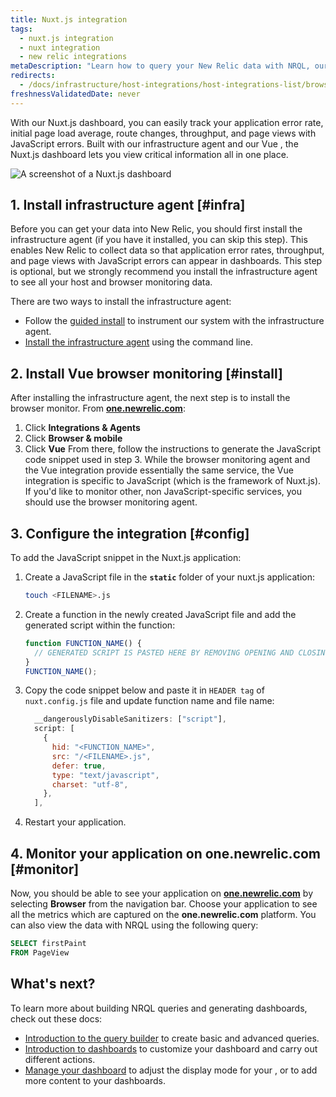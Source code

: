 ```yaml
---
title: Nuxt.js integration
tags:
  - nuxt.js integration
  - nuxt integration
  - new relic integrations
metaDescription: "Learn how to query your New Relic data with NRQL, our SQL-like query language."
redirects:
  - /docs/infrastructure/host-integrations/host-integrations-list/browser-monitoring-integrations/nuxt-js-integration
freshnessValidatedDate: never
---
```


With our Nuxt.js dashboard, you can easily track your application error rate, initial page load average, route changes, throughput, and page views with JavaScript errors. Built with our infrastructure agent and our Vue <InlinePopover type="browser"/>, the Nuxt.js dashboard lets you view critical information all in one place.

<img
  title="Nuxt.js dashboard"
  alt="A screenshot of a Nuxt.js dashboard"
  src="/images/infrastructure_screenshot-crop_nuxtjs-dashboard.webp"
/>

## 1. Install infrastructure agent [#infra]

Before you can get your data into New Relic, you should first install the infrastructure agent (if you have it installed, you can skip this step). This enables New Relic to collect data so that application error rates, throughput, and page views with JavaScript errors can appear in dashboards. This step is optional, but we strongly recommend you install the infrastructure agent to see all your host and browser monitoring data.

There are two ways to install the infrastructure agent:

* Follow the [guided install](https://one.newrelic.com/marketplace?state=607786be-99a9-fa66-4b67-3f7f3b9551d4) to instrument our system with the infrastructure agent.
* [Install the infrastructure agent](/docs/infrastructure/install-infrastructure-agent/linux-installation/install-infrastructure-monitoring-agent-linux) using the command line.

## 2. Install Vue browser monitoring [#install]

After installing the infrastructure agent, the next step is to install the browser monitor. From <DNT>**[one.newrelic.com](https://one.newrelic.com)**</DNT>:

1. Click <DNT>**Integrations & Agents**</DNT>
2. Click <DNT>**Browser & mobile**</DNT>
3. Click <DNT>**Vue**</DNT>
   From there, follow the instructions to generate the JavaScript code snippet used in step 3. While the browser monitoring agent and the Vue integration provide essentially the same service, the Vue integration is specific to JavaScript (which is the framework of Nuxt.js). If you'd like to monitor other, non JavaScript-specific services, you should use the browser monitoring agent.

## 3. Configure the integration [#config]

To add the JavaScript snippet in the Nuxt.js application:

1. Create a JavaScript file in the <DNT>**`static`**</DNT> folder of your nuxt.js application:
   ```bash
   touch <FILENAME>.js
   ```
2. Create a function in the newly created JavaScript file and add the generated script within the function:
   ```js
   function FUNCTION_NAME() {
     // GENERATED SCRIPT IS PASTED HERE BY REMOVING OPENING AND CLOSING <script> TAGS>
   }
   FUNCTION_NAME();
   ```
3. Copy the code snippet below and paste it in `HEADER tag` of `nuxt.config.js` file and update function name and file name:
   ```js
     __dangerouslyDisableSanitizers: ["script"],
     script: [
       {
         hid: "<FUNCTION_NAME>",
         src: "/<FILENAME>.js",
         defer: true,
         type: "text/javascript",
         charset: "utf-8",
       },
     ],
   ```
4. Restart your application.

## 4. Monitor your application on one.newrelic.com [#monitor]

Now, you should be able to see your application on <DNT>**[one.newrelic.com](https://one.newrelic.com)**</DNT> by selecting <DNT>**Browser**</DNT> from the navigation bar. Choose your application to see all the metrics which are captured on the <DNT>**one.newrelic.com**</DNT> platform. You can also view the data with NRQL using the following query:

```sql
SELECT firstPaint 
FROM PageView
```

## What's next?

To learn more about building NRQL queries and generating dashboards, check out these docs:

* [Introduction to the query builder](/docs/query-your-data/explore-query-data/query-builder/introduction-query-builder) to create basic and advanced queries.
* [Introduction to dashboards](/docs/query-your-data/explore-query-data/dashboards/introduction-dashboards) to customize your dashboard and carry out different actions.
* [Manage your dashboard](/docs/query-your-data/explore-query-data/dashboards/manage-your-dashboard) to adjust the display mode for your <InlinePopover type="dashboards"/>, or to add more content to your dashboards.
